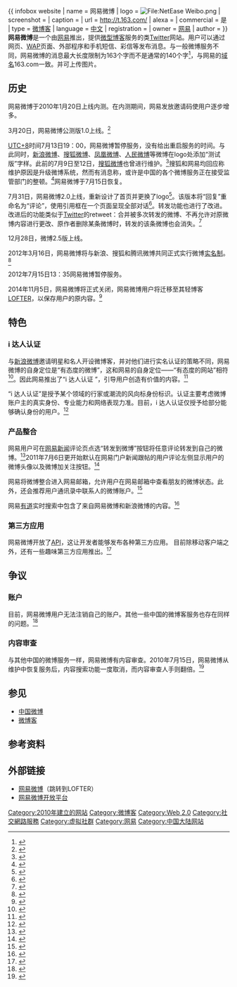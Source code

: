 {{noteTA
|G1=IT
}}
{{ infobox website
| name           = 网易微博
| logo           = [[File:NetEase_Weibo.png|File:NetEase Weibo.png]]
| screenshot     =
| caption        =
| url            = http://t.163.com/
| alexa          =
| commercial     = 是
| type           = [[微博客|微博客]]
| language       = [[中文|中文]]
| registration   =
| owner          = [[网易|网易]]
| author         =
}}
'''网易微博'''是一个由[[网易|网易]]推出，提供[[微型博客|微型博客]]服务的类[[Twitter|Twitter]]网站。用户可以通过网页、[[WAP|WAP]]页面、外部程序和手机短信、彩信等发布消息。与一般微博服务不同，网易微博的消息最大长度限制为163个字而不是通常的140个字<ref name="cb">{{cite web | url=http://www.cnbeta.com/articles/102568.htm | title=“网易微博”截图首次亮相 可以一次输入163个字 | accessdate=2011-07-14 | archive-date=2010-04-14 | archive-url=https://web.archive.org/web/20100414095658/http://www.cnbeta.com/articles/102568.htm | dead-url=no }}</ref>，与网易的[[域名|域名]]163.com一致。并可上传图片。

== 历史 ==
网易微博于2010年1月20日上线内测。在内测期间，网易发放邀请码使用户逐步增多。

3月20日，网易微博公测版1.0上线。<ref>{{cite web | url=http://tech.163.com/10/0320/14/627OI254000915BF.html | title=网易微博公测上线 更开放更去中心化 | accessdate=2011-07-14 | archive-date=2020-10-18 | archive-url=https://web.archive.org/web/20201018024259/http://tech.163.com/10/0320/14/627OI254000915BF.html | dead-url=no }}</ref>

[[UTC+8|UTC+8]]时间7月13日19：00，网易微博暂停服务，没有给出重启服务的时间。与此同时，[[新浪微博|新浪微博]]、[[搜狐微博|搜狐微博]]、[[凤凰微博|凤凰微博]]、[[人民微博|人民微博]]等微博在logo处添加“测试版”字样。此前的7月9日至12日，[[搜狐微博|搜狐微博]]也曾进行维护。<ref>{{cite web| url=http://nf.nfdaily.cn/nfdsb/content/2010-07/14/content_13754608.htm| title=网易微博也开始"维护" 各网站推出"测试版"| accessdate=2011-07-14| deadurl=yes| archiveurl=https://web.archive.org/web/20110810042753/http://nf.nfdaily.cn/nfdsb/content/2010-07/14/content_13754608.htm| archivedate=2011-08-10}}</ref>搜狐和网易均回应称维护原因是升级微博系统，然而有消息称，或许是中国的各个微博服务正在接受监管部门的整顿。<ref>{{cite web | url=http://finance.ifeng.com/money/roll/20100715/2409372.shtml | title=网易微博突然关闭 各大微博齐变“测试版” | accessdate=2011-07-14 | archive-date=2019-05-12 | archive-url=https://web.archive.org/web/20190512012823/http://finance.ifeng.com/money/roll/20100715/2409372.shtml | dead-url=no }}</ref>网易微博于7月15日恢复。

7月31日，网易微博2.0上线，重新设计了首页并更换了logo<ref>{{cite web | url=http://tech.163.com/10/0803/18/6D6C3FCS00094IMI.html | title=网易微博2.0说明3：新首页 | accessdate=2011-07-14 | archive-date=2019-09-03 | archive-url=https://web.archive.org/web/20190903072630/http://tech.163.com/10/0803/18/6D6C3FCS00094IMI.html | dead-url=no }}</ref>。该版本将“回复”重命名为“评论”，使用引用框在一个页面呈现全部对话<ref>{{cite web | url=http://tech.163.com/10/0803/18/6D6BCGET00094IMI.html | title=网易微博2.0版特性1：新评论 | accessdate=2011-07-14 | archive-date=2019-08-31 | archive-url=https://web.archive.org/web/20190831190707/http://tech.163.com/10/0803/18/6D6BCGET00094IMI.html | dead-url=no }}</ref>。转发功能也进行了改进。改进后的功能类似于[[Twitter|Twitter]]的retweet：合并被多次转发的微博、不再允许对原微博内容进行更改、原作者删除某条微博时，转发的该条微博也会消失。<ref>{{cite web | url=http://tech.163.com/10/0803/18/6D6C16CN00094IMI.html | title=网易微博2.0版说明2：新转发 | accessdate=2011-07-14 | archive-date=2019-09-01 | archive-url=https://web.archive.org/web/20190901044509/http://tech.163.com/10/0803/18/6D6C16CN00094IMI.html | dead-url=no }}</ref>

12月28日，微博2.5版上线。

2012年3月16日，网易微博将与新浪、搜狐和腾讯微博共同正式实行微博[[中国网络实名制|实名制]]。<ref>{{Cite web |url=http://internet.solidot.org/article.pl?sid=12%2F02%2F07%2F0856203 |title=四大微博将在3月16日全部实名制 |access-date=2022-03-25 |archive-date=2020-08-07 |archive-url=https://web.archive.org/web/20200807072903/https://internet.solidot.org/article.pl?sid=12%252F02%252F07%252F0856203 |dead-url=no }}</ref>

2012年7月15日13：35网易微博暂停服务。

2014年11月5日，网易微博将正式关闭，网易微博用户将迁移至其轻博客[[LOFTER|LOFTER]]，以保存用户的原内容。<ref>{{Cite web |url=http://pcedu.pconline.com.cn/568/5683517.html |title=微博黄金时代结束？网易微博将正式关闭 |access-date=2014-11-06 |archive-date=2020-07-19 |archive-url=https://web.archive.org/web/20200719134522/https://pcedu.pconline.com.cn/568/5683517.html |dead-url=no }}</ref>

== 特色 ==
=== i 达人认证 ===
与[[新浪微博|新浪微博]]邀请明星和名人开设微博客，并对他们进行实名认证的策略不同，网易微博的自身定位是“有态度的微博”，这和网易的自身定位——“有态度的网站”相符<ref>{{cite web | url=http://tech.163.com/11/0704/14/784IQNA6000915BF.html | title=报告称“有态度”已成网易微博形象特征 | accessdate=2011-07-14 | archive-date=2019-08-31 | archive-url=https://web.archive.org/web/20190831051136/http://tech.163.com/11/0704/14/784IQNA6000915BF.html | dead-url=no }}</ref>。因此网易推出了“i 达人认证 ”，引导用户创造有价值的内容。<ref>{{cite web | url=http://3c.ycwb.com/2011-04/29/content_3421610.htm | title=网易微博：有态度的用户打造价值的内容 | accessdate=2011-07-14 }}{{Dead link|date=2018年9月 |bot=InternetArchiveBot |fix-attempted=yes }}</ref>

“i 达人认证”是授予某个领域的行家或潮流的风向标身份标识。认证主要考虑微博账户主的真实身份、专业能力和网络表现力准。目前，i 达人认证仅授予给部分能够确认身份的用户。<ref name="iVerified">{{cite web | url=http://t.163.com/Verified | title=网易微博i 达人认证 | accessdate=2011-07-14 | archiveurl=https://web.archive.org/web/20110821121652/http://t.163.com/Verified | archivedate=2011-08-21 | deadurl=yes }}</ref>

=== 产品整合 ===
网易用户可在[[网易新闻|网易新闻]]评论页点选“转发到微博”按钮将任意评论转发到自己的微博。<ref name="qq">{{cite web | url=http://tech.qq.com/a/20100517/000051.htm | title=新浪搜狐网易三门户网站打通新闻评论和微博 | accessdate=2011-07-14 | archive-date=2019-11-19 | archive-url=https://web.archive.org/web/20191119100425/https://tech.qq.com/a/20100517/000051.htm | dead-url=no }}</ref>2011年7月6日更开始默认在网易门户新闻跟帖的用户评论左侧显示用户的微博头像以及微博加关注按钮。<ref>{{cite web | url=http://www.cnbeta.com/articles/147962.htm | title=网易跟帖全面整合网易微博 发帖可激活微博账号 | accessdate=2011-07-14 | archive-date=2011-09-02 | archive-url=https://web.archive.org/web/20110902052503/http://www.cnbeta.com/articles/147962.htm | dead-url=no }}</ref>

网易将微博整合进入网易邮箱，允许用户在网易邮箱中查看朋友的微博状态。此外，还会推荐用户通讯录中联系人的微博账户。<ref>{{cite web | url=http://tech.163.com/10/0803/18/6D6ANJEH00094IMI.html | title=网易定义的微博：与网易邮箱深度整合 | accessdate=2011-07-14 | archive-date=2019-09-02 | archive-url=https://web.archive.org/web/20190902004344/http://tech.163.com/10/0803/18/6D6ANJEH00094IMI.html | dead-url=no }}</ref>

网易[[有道|有道]]实时搜索中包含了来自网易微博和新浪微博的内容。<ref>{{cite web | url=http://tech.qq.com/a/20100416/000174.htm | title=有道实时搜索测试版上线 整合新浪网易微博 | accessdate=2011-07-14 | archive-date=2019-12-03 | archive-url=https://web.archive.org/web/20191203004444/https://tech.qq.com/a/20100416/000174.htm | dead-url=no }}</ref>

=== 第三方应用 ===
网易微博开放了[[API|API]]，这让开发者能够发布各种第三方应用。
目前除移动客户端之外，还有一些趣味第三方应用推出。<ref>{{cite web | url=http://open.t.163.com/ | title=开放平台 | accessdate=2011-07-14 | archiveurl=https://web.archive.org/web/20110711143210/http://open.t.163.com/ | archivedate=2011-07-11 | deadurl=yes }}</ref>

== 争议 ==
=== 账户 ===
目前，网易微博用户无法注销自己的账户。其他一些中国的微博客服务也存在同样的问题。<ref name="delete">{{cite news| url=http://www.morningpost.com.cn/bjcb/html/2011-07/12/content_104844.htm| title=不可注销的微博| work=北京晨报| date=July 12, 2011| accessdate=2011-07-14| deadurl=yes| archiveurl=https://web.archive.org/web/20110715220655/http://www.morningpost.com.cn/bjcb/html/2011-07/12/content_104844.htm| archivedate=2011年7月15日}}</ref>

=== 内容审查 ===
与其他中国的微博服务一样，网易微博有内容审查。2010年7月15日，网易微博从维护中恢复服务后，内容搜索功能一度取消，而内容审查人手则翻倍。<ref>{{cite web | url=http://www.cbnweek.com/Details.aspx?idid=1&nid=3817 | title=微博客大战 | accessdate=2011-07-14 | archive-date=2019-11-01 | archive-url=https://web.archive.org/web/20191101181016/https://www.cbnweek.com/Details.aspx?idid=1&nid=3817 | dead-url=no }}</ref>

== 参见 ==
* [[中国微博|中国微博]]
* [[微博客|微博客]]

== 参考资料 ==
{{reflist|2}}

== 外部链接 ==
* [https://web.archive.org/web/20110831222545/http://t.163.com/ 网易微博]（跳转到LOFTER）
* [https://web.archive.org/web/20110711143210/http://open.t.163.com/ 网易微博开放平台]

{{网易}}
{{Microblogging}}

[[Category:2010年建立的网站|Category:2010年建立的网站]]
[[Category:微博客|Category:微博客]]
[[Category:Web_2.0|Category:Web 2.0]]
[[Category:社交網路服務|Category:社交網路服務]]
[[Category:虚拟社群|Category:虚拟社群]]
[[Category:网易|Category:网易]]
[[Category:中国大陆网站|Category:中国大陆网站]]